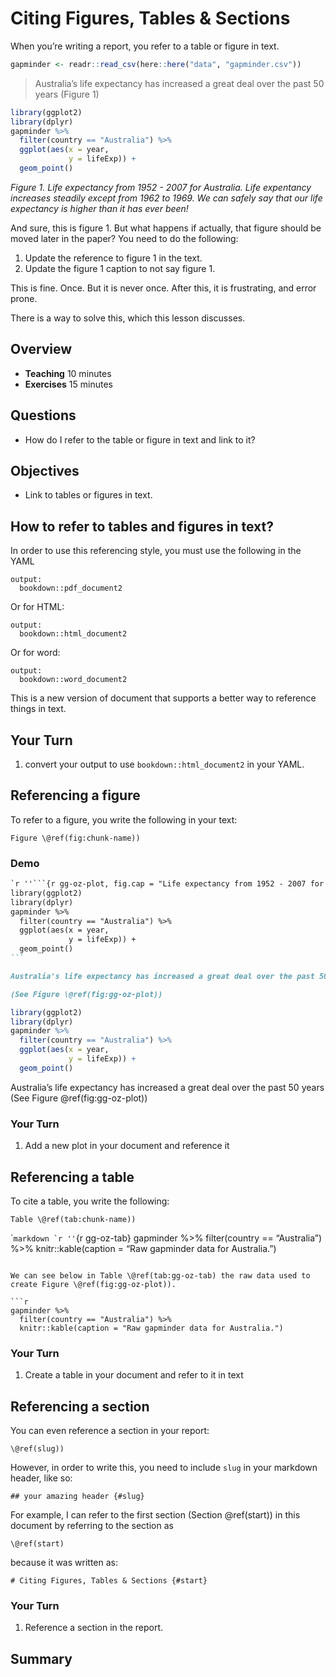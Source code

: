 # Citing Figures, Tables & Sections {#start}

When you're writing a report, you refer to a table or figure in text. 

```r
gapminder <- readr::read_csv(here::here("data", "gapminder.csv"))
```

> Australia's life expectancy has increased a great deal over the past 50 years (Figure 1)

```r
library(ggplot2)
library(dplyr)
gapminder %>%
  filter(country == "Australia") %>%
  ggplot(aes(x = year,
             y = lifeExp)) + 
  geom_point()
```

_Figure 1. Life expectancy from 1952 - 2007 for Australia. Life expentancy increases steadily except from 1962 to 1969. We can safely say that our life expectancy is higher than it has ever been!_

And sure, this is figure 1. But what happens if actually, that figure should be moved later in the paper? You need to do the following:

1. Update the reference to figure 1 in the text. 
1. Update the figure 1 caption to not say figure 1.

This is fine. Once. But it is never once. After this, it is frustrating, and error prone.

There is a way to solve this, which this lesson discusses.

## Overview

* **Teaching** 10 minutes
* **Exercises** 15 minutes

## Questions

* How do I refer to the table or figure in text and link to it?

## Objectives

* Link to tables or figures in text.

## How to refer to tables and figures in text? {.demo}

In order to use this referencing style, you must use the following in the YAML

```
output:
  bookdown::pdf_document2
```

Or for HTML:

```
output:
  bookdown::html_document2
```

Or for word:

```
output:
  bookdown::word_document2
```

This is a new version of document that supports a better way to reference things in text.

## Your Turn {.exercise}

1. convert your output to use `bookdown::html_document2` in your YAML.

## Referencing a figure

To refer to a figure, you write the following in your text:

`Figure \@ref(fig:chunk-name))`

### Demo {.demo}

````markdown
`r ''```{r gg-oz-plot, fig.cap = "Life expectancy from 1952 - 2007 for Australia. Life expentancy increases steadily except from 1962 to 1969. We can safely say that our life expectancy is higher than it has ever been!"}
library(ggplot2)
library(dplyr)
gapminder %>%
  filter(country == "Australia") %>%
  ggplot(aes(x = year,
             y = lifeExp)) + 
  geom_point()
```

Australia's life expectancy has increased a great deal over the past 50 years

(See Figure \@ref(fig:gg-oz-plot))

````

```r
library(ggplot2)
library(dplyr)
gapminder %>%
  filter(country == "Australia") %>%
  ggplot(aes(x = year,
             y = lifeExp)) + 
  geom_point()
```

Australia's life expectancy has increased a great deal over the past 50 years (See Figure \@ref(fig:gg-oz-plot))

### Your Turn {.exercise}

1. Add a new plot in your document and reference it

## Referencing a table

To cite a table, you write the following:

`Table \@ref(tab:chunk-name))`

````markdown
`r ''```{r gg-oz-tab}
gapminder %>%
  filter(country == "Australia") %>%
  knitr::kable(caption = "Raw gapminder data for Australia.")
```

We can see below in Table \@ref(tab:gg-oz-tab) the raw data used to create Figure \@ref(fig:gg-oz-plot)).

```r
gapminder %>%
  filter(country == "Australia") %>%
  knitr::kable(caption = "Raw gapminder data for Australia.")
```

### Your Turn {.exercise}

1. Create a table in your document and refer to it in text

## Referencing a section

You can even reference a section in your report:

`\@ref(slug))`

However, in order to write this, you need to include `slug` in your markdown header, like so:

```
## your amazing header {#slug}
```

For example, I can refer to the first section (Section \@ref(start)) in this document by referring to the section as 

`\@ref(start)`

because it was written as:

```
# Citing Figures, Tables & Sections {#start}
```

### Your Turn {.exercise}

1. Reference a section in the report.

## Summary

